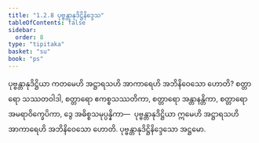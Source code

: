 ```yaml
---
title: "1.2.8 ပုဗ္ဗန္တာနုဒိဋ္ဌိနိဒ္ဒေသ"
tableOfContents: false
sidebar:
  order: 8
type: "tipitaka"
basket: "su"
book: "ps"
---
```



<DynamicBreadcrumb />

<Division number="141" book="ps" e="ch" v="26" p="154">

<Paragraph number="809" book="ps">
ပုဗ္ဗန္တာနုဒိဋ္ဌိယာ ကတမေဟိ အဋ္ဌာရသဟိ အာကာရေဟိ အဘိနိဝေသော ဟောတိ? စတ္တာရော သဿတဝါဒါ, စတ္တာရော ဧကစ္စသဿတိကာ, စတ္တာရော အန္တာနန္တိကာ, စတ္တာရော အမရာဝိက္ခေပိကာ, ဒွေ အဓိစ္စသမုပ္ပန္နိကာ—  ပုဗ္ဗန္တာနုဒိဋ္ဌိယာ ဣမေဟိ အဋ္ဌာရသဟိ အာကာရေဟိ အဘိနိဝေသော ဟောတိ.

</Paragraph>
</Division>

<Paragraph number="810" type="center" book="ps">
ပုဗ္ဗန္တာနုဒိဋ္ဌိနိဒ္ဒေသော အဋ္ဌမော.
</Paragraph>
